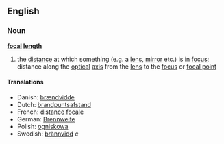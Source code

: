 ==English==
===Noun===
{{wikipedia}}
'''[[focal]] [[length]]'''
#the [[distance]] at which something (e.g. a [[lens]], [[mirror]] etc.) is in [[focus]]; distance along the [[optical]] [[axis]] from the [[lens]] to the [[focus]] or [[focal point]]

====Translations====
*Danish: [[brændvidde]]
*Dutch: [[brandpuntsafstand]]
*French: [[distance focale]]
*German: [[Brennweite]]
*Polish: [[ogniskowa]]
*Swedish: [[brännvidd]] ''c''